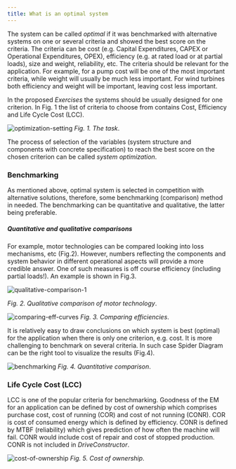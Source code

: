 ```yaml
---
title: What is an optimal system
---
```


The system can be called _optimal_ if it was benchmarked with alternative
systems on one or several criteria and showed the best score on the criteria.
The criteria can be cost (e.g. Capital Expenditures, CAPEX or Operational
Expenditures, OPEX), efficiency (e.g. at rated load or at partial loads), size
and weight, reliability, etc. The criteria should be relevant for the
application. For example, for a pump cost will be one of the most important
criteria, while weight will usually be much less important. For wind turbines
both efficiency and weight will be important, leaving cost less important.

In the proposed _Exercises_ the systems should be usually designed for one
criterion. In Fig. 1 the list of criteria to choose from contains Cost,
Efficiency and Life Cycle Cost (LCC).

![optimization-setting](./images/optimization_setting.png) _Fig. 1. The task_.

The process of selection of the variables (system structure and components with
concrete specification) to reach the best score on the chosen criterion can be
called _system optimization_.

### Benchmarking

As mentioned above, optimal system is selected in competition with alternative
solutions, therefore, some benchmarking (comparison) method in needed. The
benchmarking can be quantitative and qualitative, the latter being preferable.

##### Quantitative and qualitative comparisons

For example, motor technologies can be compared looking into loss mechanisms,
etc (Fig.2). However, numbers reflecting the components and system behavior in
different operational aspects will provide a more credible answer. One of such
measures is off course efficiency (including partial loads!). An example is
shown in Fig.3.

![qualitative-comparison-1](./images/qualitative_comparison_1.png)

_Fig. 2. Qualitative comparison of motor technology_.

![comparing-eff-curves](./images/comparing_eff_curves.png) _Fig. 3. Comparing
efficiencies_.

It is relatively easy to draw conclusions on which system is best (optimal) for
the application when there is only one criterion, e.g. cost. It is more
challenging to benchmark on several criteria. In such case Spider Diagram can be
the right tool to visualize the results (Fig.4).

![benchmarking](./images/benchmarking.png) _Fig. 4. Quantitative comparison_.

### Life Cycle Cost (LCC)

LCC is one of the popular criteria for benchmarking. Goodness of the EM for an
application can be defined by cost of ownership which comprises purchase cost,
cost of running (COR) and cost of not running (CONR). COR is cost of consumed
energy which is defined by efficiency. CONR is defined by MTBF (reliability)
which gives prediction of how often the machine will fail. CONR would include
cost of repair and cost of stopped production. CONR is not included in
_DriveConstructor_.

![cost-of-ownership](./images/cost_of_ownership.png) _Fig. 5. Cost of
ownership_.
